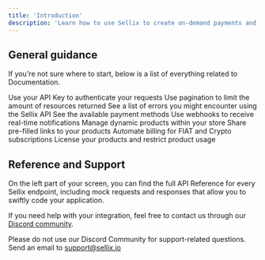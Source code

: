 ```yaml
---
title: 'Introduction'
description: 'Learn how to use Sellix to create on-demand payments and interact with your store'
---
```


## General guidance

If you're not sure where to start, below is a list of everything related to Documentation.

<CardGroup cols={3}>
  <Card
    title="Authentication"
    icon="key-skeleton"
    href="/api-reference/authentication"
  >
    Use your API Key to authenticate your requests
  </Card>
  <Card
    title="Pagination"
    icon="page-caret-up"
    href="/api-reference/pagination"
  >
    Use pagination to limit the amount of resources returned
  </Card>
  <Card
    title="Errors"
    icon="bomb"
    href="/api-reference/errors"
  >
    See a list of errors you might encounter using the Sellix API
  </Card>
  <Card
    title="Payment Methods"
    icon="credit-card"
    href="/api-reference/payment-methods"
  >
    See the available payment methods
  </Card>
  <Card
    title="Webhooks"
    icon="webhook"
    href="/api-reference/webhooks"
  >
    Use webhooks to receive real-time notifications
  </Card>
  <Card
    title="Dynamic Products"
    icon="conveyor-belt-arm"
    href="/api-reference/dynamic-products"
  >
    Manage dynamic products within your store
  </Card>
  <Card
    title="Prefilled Links"
    icon="link"
    href="/api-reference/prefilled-links"
  >
    Share pre-filled links to your products
  </Card>
  <Card
    title="Subscriptions"
    icon="arrow-progress"
    href="/api-reference/subscriptions"
  >
    Automate billing for FIAT and Crypto subscriptions
  </Card>
  <Card
    title="Licenses"
    icon="scanner-keyboard"
    href="/api-reference/licenses"
  >
    License your products and restrict product usage
  </Card>
</CardGroup>

## Reference and Support

On the left part of your screen, you can find the full API Reference for every Sellix endpoint, including mock requests and responses that allow you to swiftly code your application.

If you need help with your integration, feel free to contact us through our [Discord community](https://sellix.io/discord).

<Note>Please do not use our Discord Community for support-related questions. Send an email to support@sellix.io</Note>
